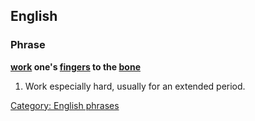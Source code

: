 ==English==

===Phrase===
'''[[work]] one's [[fingers]] to the [[bone]]'''

# {{idiom}} Work especially hard, usually for an extended period.

[[Category: English phrases]]